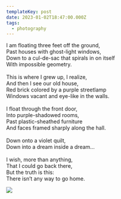 ```yaml
---
templateKey: post
date: 2023-01-02T18:47:00.000Z
tags:
  - photography
---
```

I am floating three feet off the ground,<br/>
Past houses with ghost-light windows,<br/>
Down to a cul-de-sac that spirals in on itself<br/>
With impossible geometry.<br/><br/>
This is where I grew up, I realize,<br/>
And then I see our old house,<br/>
Red brick colored by a purple streetlamp<br/>
Windows vacant and eye-like in the walls.<br/><br/>
I float through the front door,<br/>
Into purple-shadowed rooms,<br/>
Past plastic-sheathed furniture<br/>
And faces framed sharply along the hall.<br/><br/>
Down onto a violet quilt,<br/>
Down into a dream inside a dream...<br/><br/>
I wish, more than anything,<br/>
That I could go back there,<br/>
But the truth is this:<br/>
There isn’t any way to go home.

![](../../assets/photos/20230102-IMG_4639.jpg)
